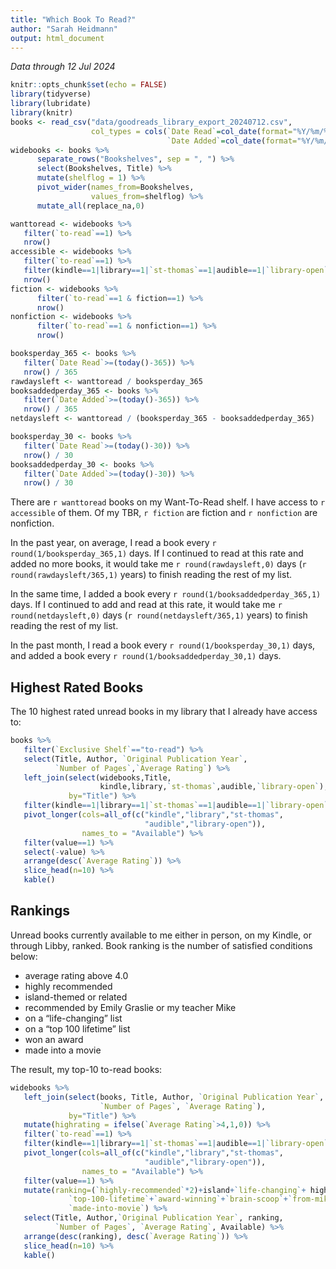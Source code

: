 ```yaml
---
title: "Which Book To Read?"
author: "Sarah Heidmann"
output: html_document
---
```

*Data through 12 Jul 2024*
```r
knitr::opts_chunk$set(echo = FALSE)
library(tidyverse)
library(lubridate)
library(knitr)
books <- read_csv("data/goodreads_library_export_20240712.csv",
                  col_types = cols(`Date Read`=col_date(format="%Y/%m/%d"),
                                   `Date Added`=col_date(format="%Y/%m/%d")))
widebooks <- books %>%
      separate_rows("Bookshelves", sep = ", ") %>%
      select(Bookshelves, Title) %>%
      mutate(shelflog = 1) %>%
      pivot_wider(names_from=Bookshelves,
                  values_from=shelflog) %>%
      mutate_all(replace_na,0)

wanttoread <- widebooks %>% 
   filter(`to-read`==1) %>%
   nrow()
accessible <- widebooks %>% 
   filter(`to-read`==1) %>%
   filter(kindle==1|library==1|`st-thomas`==1|audible==1|`library-open`==1) %>%
   nrow()
fiction <- widebooks %>% 
      filter(`to-read`==1 & fiction==1) %>% 
      nrow()
nonfiction <- widebooks %>% 
      filter(`to-read`==1 & nonfiction==1) %>% 
      nrow()

booksperday_365 <- books %>%
   filter(`Date Read`>=(today()-365)) %>%
   nrow() / 365
rawdaysleft <- wanttoread / booksperday_365
booksaddedperday_365 <- books %>%
   filter(`Date Added`>=(today()-365)) %>%
   nrow() / 365
netdaysleft <- wanttoread / (booksperday_365 - booksaddedperday_365)

booksperday_30 <- books %>%
   filter(`Date Read`>=(today()-30)) %>%
   nrow() / 30
booksaddedperday_30 <- books %>%
   filter(`Date Added`>=(today()-30)) %>%
   nrow() / 30
```

There are `r wanttoread` books on my Want-To-Read shelf.
I have access to `r accessible` of them. Of my TBR, `r fiction` are fiction and `r nonfiction` are nonfiction.

In the past year, on average, I read a book every `r round(1/booksperday_365,1)` days.
If I continued to read at this rate and added no more books, it would take me `r round(rawdaysleft,0)` days (`r round(rawdaysleft/365,1)` years) to finish reading the rest of my list.

In the same time, I added a book every `r round(1/booksaddedperday_365,1)` days.
If I continued to add and read at this rate, it would take me `r round(netdaysleft,0)` days (`r round(netdaysleft/365,1)` years) to finish reading the rest of my list.

In the past month, I read a book every `r round(1/booksperday_30,1)` days, and added a book every `r round(1/booksaddedperday_30,1)` days.


## Highest Rated Books

The 10 highest rated unread books in my library that I already have access to:

```r
books %>%
   filter(`Exclusive Shelf`=="to-read") %>%
   select(Title, Author, `Original Publication Year`,
          `Number of Pages`,`Average Rating`) %>%
   left_join(select(widebooks,Title,
                    kindle,library,`st-thomas`,audible,`library-open`), 
             by="Title") %>%
   filter(kindle==1|library==1|`st-thomas`==1|audible==1|`library-open`==1) %>%
   pivot_longer(cols=all_of(c("kindle","library","st-thomas",
                              "audible","library-open")),
                names_to = "Available") %>%
   filter(value==1) %>%
   select(-value) %>%
   arrange(desc(`Average Rating`)) %>%
   slice_head(n=10) %>%
   kable()
```

## Rankings

Unread books currently available to me either in person, on my Kindle, or through Libby, ranked.
Book ranking is the number of satisfied conditions below:

* average rating above 4.0
* highly recommended
* island-themed or related
* recommended by Emily Graslie or my teacher Mike
* on a "life-changing" list
* on a "top 100 lifetime" list
* won an award
* made into a movie

The result, my top-10 to-read books:
```r
widebooks %>%
   left_join(select(books, Title, Author, `Original Publication Year`,
                    `Number of Pages`, `Average Rating`), 
             by="Title") %>%
   mutate(highrating = ifelse(`Average Rating`>4,1,0)) %>%
   filter(`to-read`==1) %>%
   filter(kindle==1|library==1|`st-thomas`==1|audible==1|`library-open`==1) %>%
   pivot_longer(cols=all_of(c("kindle","library","st-thomas",
                              "audible","library-open")),
                names_to = "Available") %>%
   filter(value==1) %>%
   mutate(ranking=(`highly-recommended`*2)+island+`life-changing`+ highrating +
             `top-100-lifetime`+`award-winning`+`brain-scoop`+`from-mike`+
             `made-into-movie`) %>%
   select(Title, Author,`Original Publication Year`, ranking, 
          `Number of Pages`, `Average Rating`, Available) %>%
   arrange(desc(ranking), desc(`Average Rating`)) %>%
   slice_head(n=10) %>%
   kable()
```

